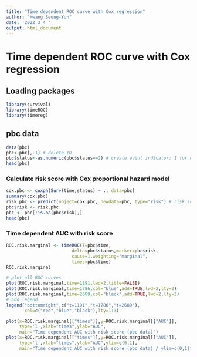 ```yaml
---
title: "Time dependent ROC curve with Cox regression"
author: "Hwang Seong-Yun"
date: '2022 3 4 '
output: html_document
---
```


# Time dependent ROC curve with Cox regression

## Loading packages

```r
library(survival)
library(timeROC)
library(timereg)
```

## pbc data

```r
data(pbc)
pbc<-pbc[,-1] # delete ID
pbc$status<-as.numeric(pbc$status==2) # create event indicator: 1 for death, 0 for censored
head(pbc)
```

### Calculate risk score with Cox proportional hazard model

```r
cox.pbc <- coxph(Surv(time,status) ~ ., data=pbc)
summary(cox.pbc)
risk.pbc <- predict(object=cox.pbc, newdata=pbc, type="risk") # risk score
pbc$risk <- risk.pbc
pbc <- pbc[!is.na(pbc$risk),]
head(pbc)
```

### Time dependent AUC with risk score

```r
ROC.risk.marginal <- timeROC(T=pbc$time,
                         delta=pbc$status,marker=pbc$risk,
                         cause=1,weighting="marginal",
                         times=pbc$time)
ROC.risk.marginal

# plot all ROC curves 
plot(ROC.risk.marginal,time=1191,lwd=2,title=FALSE)
plot(ROC.risk.marginal,time=1786,col="blue",add=TRUE,lwd=2,lty=2)
plot(ROC.risk.marginal,time=2689,col="black",add=TRUE,lwd=2,lty=3)
# add legend
legend("bottomright",c("t=1191","t=1786","t=2689"),
       col=c("red","blue","black"),lty=1:3)

plot(x=ROC.risk.marginal[["times"]],y=ROC.risk.marginal[["AUC"]],
     type='l',xlab="times",ylab="AUC",
     main="Time dependent AUC with risk score (pbc data)")
plot(x=ROC.risk.marginal[["times"]],y=ROC.risk.marginal[["AUC"]],
     type='l',xlab="times",ylab="AUC",ylim=c(0,1),
     main="Time dependent AUC with risk score (pbc data) / ylim=c(0,1)")
```



